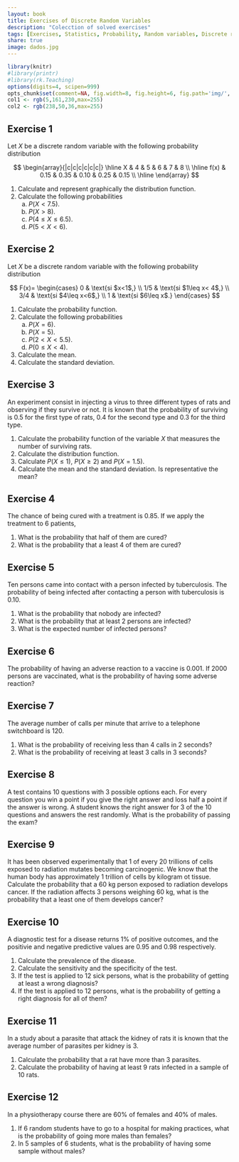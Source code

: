```yaml
---
layout: book
title: Exercises of Discrete Random Variables
description: "Colecction of solved exercises"
tags: [Exercises, Statistics, Probability, Random variables, Discrete random variables]
share: true
image: dados.jpg
---
```


```r
library(knitr)
#library(printr)
#library(rk.Teaching)
options(digits=4, scipen=999)
opts_chunk$set(comment=NA, fig.width=8, fig.height=6, fig.path='img/', fig.align="center", dev="svg", digits=4, echo=FALSE, warning=FALSE, message=FALSE)
col1 <- rgb(5,161,230,max=255)
col2 <- rgb(238,50,36,max=255)
```

## Exercise 1
Let $X$ be a discrete random variable with the following probability distribution 

$$
\begin{array}{|c|c|c|c|c|c|}
\hline
X & 4 & 5 & 6 & 7 & 8 \\ 
\hline
f(x) & 0.15 & 0.35 & 0.10 & 0.25 & 0.15 \\ 
\hline
\end{array}
$$

1.  Calculate and represent graphically the distribution function.
2.  Calculate the following probabilities
    a.  $P(X<7.5)$.
    b.  $P(X>8)$.
    c.  $P(4\leq X\leq 6.5)$.
    d.  $P(5<X<6)$.


## Exercise 2
Let $X$ be a discrete random variable with the following probability distribution 

$$
F(x)=
\begin{cases}
0 & \text{si $x<1$,} \\
1/5 & \text{si $1\leq x< 4$,} \\
3/4 & \text{si $4\leq x<6$,} \\
1 & \text{si $6\leq x$.}
\end{cases}
$$

1.  Calculate the probability function.
2.  Calculate the following probabilities
    a.  $P(X=6)$.
    b.  $P(X=5)$.
    c.  $P(2<X<5.5)$.
    d.  $P(0\leq X<4)$.
3.  Calculate the mean.
4.  Calculate the standard deviation.


## Exercise 3
An experiment consist in injecting a virus to three different types of rats and observing if they survive or not. It is known that the probability of surviving is $0.5$ for the first type of rats, $0.4$ for the second type and $0.3$ for the third type.

1.  Calculate the probability function of the variable $X$ that measures the number of surviving rats.
2.  Calculate the distribution function.
3.  Calculate $P(X\leq 1)$, $P(X\geq 2)$ and $P(X=1.5)$.
4.  Calculate the mean and the standard deviation. Is representative the mean?


## Exercise 4
The chance of being cured with a treatment is $0.85$. If we apply the treatment to 6 patients,

1.  What is the probability that half of them are cured?
2.  What is the probability that a least 4 of them are cured?


## Exercise 5
Ten persons came into contact with a person infected by tuberculosis. The probability of being infected after contacting a person with tuberculosis is $0.10$.

1.  What is the probability that nobody are infected?
2.  What is the probability that at least 2 persons are infected?
3.  What is the expected number of infected persons?


## Exercise 6
The probability of having an adverse reaction to a vaccine is $0.001$. If 2000 persons are vaccinated, what is the probability of having some adverse reaction?


## Exercise 7
The average number of calls per minute that arrive to a telephone switchboard is 120.

1.  What is the probability of receiving less than 4 calls in 2 seconds?
2.  What is the probability of receiving at least 3 calls in 3 seconds?


## Exercise 8
A test contains 10 questions with 3 possible options each. For every question you win a point if you give the right answer and loss half a point if the answer is wrong. A student knows the right answer for 3 of the 10 questions and answers the rest randomly. What is the probability of passing the exam?


## Exercise 9
It has been observed experimentally that 1 of every 20 trillions of cells exposed to radiation mutates becoming carcinogenic. We know that the human body has approximately 1 trillion of cells by kilogram ot tissue. Calculate the probability that a 60 kg person exposed to radiation develops cancer. If the radiation affects 3 persons weighing 60 kg, what is the probability that a least one of them develops cancer?


## Exercise 10

A diagnostic test for a disease returns 1% of positive outcomes, and the positivie and negative predictive values are $0.95$ and $0.98$ respectively.

1.  Calculate the prevalence of the disease.
2.  Calculate the sensitivity and the specificity of the test.
3.  If the test is applied to 12 sick persons, what is the probability of getting at least a wrong diagnosis?
4.  If the test is applied to 12 persons, what is the probability of getting a right diagnosis for all of them?


## Exercise 11
In a study about a parasite that attack the kidney of rats it is known that the average number of parasites per kidney is 3.

1.  Calculate the probability that a rat have more than 3 parasites.
2.  Calculate the probability of having at least 9 rats infected in a sample of 10 rats.


## Exercise 12
In a physiotherapy course there are 60% of females and 40% of males.

1.  If 6 random students have to go to a hospital for making practices, what is the probability of going more males than females?
2.  In 5 samples of 6 students, what is the probability of having some sample without males?





